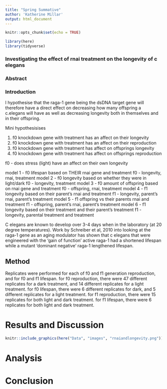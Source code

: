```yaml
---
title: "Spring Summative"
author: 'Katherine Millar' 
output: html_document
---
```


```r
knitr::opts_chunk$set(echo = TRUE)
```

```r
library(here)
library(tidyverse)
```
### Investigating the effect of rnai treatment on the longevity of c elegans 

### Abstract 

### Introduction
 

 
I hypothesise that the raga-1 gene being the dsDNA target gene will therefore have a direct effect on decreasing how many offspring a c.elegans will have as well as decreasing longevity both in themselves and in their offspring. 

Mini hypothesisises 

1. f0 knockdown gene with treatment has an affect on their longevity 
2. f0 knockdown gene with treatment has an affect on their reproduction
3. f0 knockdown gene with treatment has affect on offsprings longevity 
4. f0 knockdown gene with treatment has affect on offsprings reproduction 

f0 - does stress (light) have an affect on their own longevity 

 model 1 - f0 lifespan based on THEIR rnai gene and treatment 
f0 - longevity, rnai, treatment 
 model 2 - f0 longevity based on whether they were in light/dark
f0 - longevity, treatment
 model 3 - f0 amount of offspring based on rnai gene and treatment 
f0 - offspring, rnai, treatment
 model 4 - f1 longevity based on their parent's rnai and treatment
f1 - longevity, parent's rnai, parent's treatment
 model 5 - f1 offspring vs their parents rnai and treatment 
f1 - offspring, parent's rnai, parent's treatment
 model 6 - f1 longevity based on their treatment and their parent's treatment 
f1 - longevity, parental treatment and treatment  






C elegans are known to develop over 3-4 days when in the laboratory (at 20 degree temperatures). 
Work by Schreiber et al, 2010 into looking at the raga-1 gene as an aging modulator has shown that c elegans that were engineered with  the ‘gain of function’ active raga-1 had a shortened lifespan while a mutant ‘dominant negative’ raga-1 lengthened lifespan. 


## Method

Replicates were performed for each of f0 and f1 generation reproduction, and for f0 and f1 lifespan. 
for f0 reproduction, there were 47 different replicates for a dark treatment, and 14 different replicates for a light treatment. 
for f0 lifespan, there were 6 different replicates for dark, and 5 different replicates for a light treatment. 
for f1 reproduction, there were 15 replicates for both light and dark treatment. 
for f1 lifespan, there were 6 replicates for both light and dark treatment. 

# Results and Discussion
```r
knitr::include_graphics(here("Data", "images", "rnaiandlongevity.png"))
```

# Analysis 

# Conclusion 






```r

```

